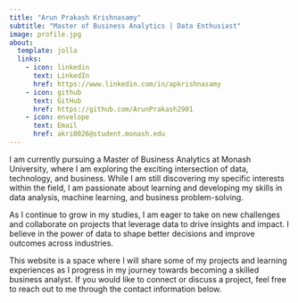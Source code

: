 ```yaml
---
title: "Arun Prakash Krishnasamy"
subtitle: "Master of Business Analytics | Data Enthusiast"
image: profile.jpg
about:
  template: jolla
  links:
    - icon: linkedin
      text: LinkedIn
      href: https://www.linkedin.com/in/apkrishnasamy
    - icon: github
      text: GitHub
      href: https://github.com/ArunPrakash2901
    - icon: envelope
      text: Email
      href: akri0026@student.monash.edu
---
```

I am currently pursuing a Master of Business Analytics at Monash University, where I am exploring the exciting intersection of data, technology, and business. While I am still discovering my specific interests within the field, I am passionate about learning and developing my skills in data analysis, machine learning, and business problem-solving.

As I continue to grow in my studies, I am eager to take on new challenges and collaborate on projects that leverage data to drive insights and impact. I believe in the power of data to shape better decisions and improve outcomes across industries.

This website is a space where I will share some of my projects and learning experiences as I progress in my journey towards becoming a skilled business analyst. If you would like to connect or discuss a project, feel free to reach out to me through the contact information below.


